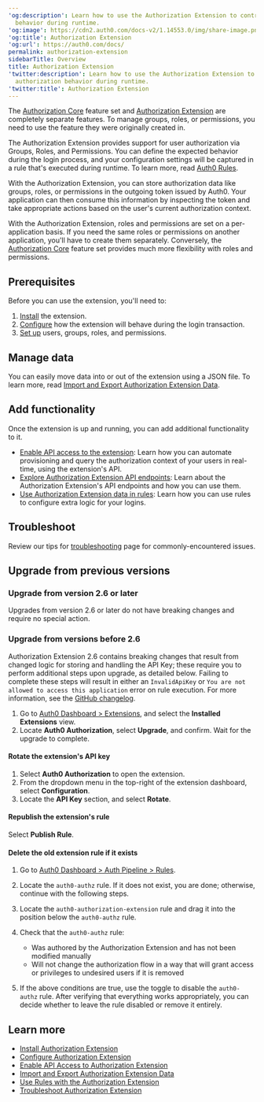 ---
'og:description': Learn how to use the Authorization Extension to control user authorization
  behavior during runtime.
'og:image': https://cdn2.auth0.com/docs-v2/1.14553.0/img/share-image.png
'og:title': Authorization Extension
'og:url': https://auth0.com/docs/
permalink: authorization-extension
sidebarTitle: Overview
title: Authorization Extension
'twitter:description': Learn how to use the Authorization Extension to control user
  authorization behavior during runtime.
'twitter:title': Authorization Extension
---
<Callout icon="file-lines" color="#0EA5E9" iconType="regular">

The [Authorization Core](/docs/manage-users/access-control/rbac) feature set and [Authorization Extension](/docs/customize/extensions/authorization-extension) are completely separate features. To manage groups, roles, or permissions, you need to use the feature they were originally created in.

</Callout>

The Authorization Extension provides support for user authorization via Groups, Roles, and Permissions. You can define the expected behavior during the login process, and your configuration settings will be captured in a rule that's executed during runtime. To learn more, read [Auth0 Rules](/docs/customize/rules).

With the Authorization Extension, you can store authorization data like groups, roles, or permissions in the outgoing token issued by Auth0. Your application can then consume this information by inspecting the token and take appropriate actions based on the user's current authorization context.

With the Authorization Extension, roles and permissions are set on a per-application basis. If you need the same roles or permissions on another application, you'll have to create them separately. Conversely, the [Authorization Core](/docs/manage-users/access-control/rbac) feature set provides much more flexibility with roles and permissions.

## Prerequisites

Before you can use the extension, you'll need to:

1. [Install](/docs/customize/extensions/authorization-extension/install-authorization-extension) the extension.
2. [Configure](/docs/customize/extensions/authorization-extension/configure-authorization-extension) how the extension will behave during the login transaction.
3. [Set up](/docs/customize/extensions/authorization-extension/set-up-authorization-extension-users) users, groups, roles, and permissions.

## Manage data

You can easily move data into or out of the extension using a JSON file. To learn more, read [Import and Export Authorization Extension Data](/docs/customize/extensions/authorization-extension/import-and-export-authorization-extension-data).

## Add functionality

Once the extension is up and running, you can add additional functionality to it.

* [Enable API access to the extension](/docs/customize/extensions/authorization-extension/enable-api-access-to-authorization-extension): Learn how you can automate provisioning and query the authorization context of your users in real-time, using the extension's API.
* [Explore Authorization Extension API endpoints](https://auth0.com/docs/api/authorization-extension): Learn about the Authorization Extension's API endpoints and how you can use them.
* [Use Authorization Extension data in rules](/docs/customize/extensions/authorization-extension/use-rules-with-the-authorization-extension): Learn how you can use rules to configure extra logic for your logins.

## Troubleshoot

Review our tips for [troubleshooting](/docs/troubleshoot/authentication-issues/troubleshoot-authorization-extension) page for commonly-encountered issues.

## Upgrade from previous versions

### Upgrade from version 2.6 or later

Upgrades from version 2.6 or later do not have breaking changes and require no special action.

### Upgrade from versions before 2.6

Authorization Extension 2.6 contains breaking changes that result from changed logic for storing and handling the API Key; these require you to perform additional steps upon upgrade, as detailed below. Failing to complete these steps will result in either an `InvalidApiKey` or `You are not allowed to access this application` error on rule execution. For more information, see the [GitHub changelog](https://github.com/auth0/auth0-authorization-extension/blob/master/CHANGELOG.md).

1. Go to [Auth0 Dashboard > Extensions](https://manage.auth0.com/#/extensions), and select the **Installed Extensions** view.
2. Locate **Auth0 Authorization**, select **Upgrade**, and confirm. Wait for the upgrade to complete.

#### Rotate the extension's API key

1. Select **Auth0 Authorization** to open the extension.
2. From the dropdown menu in the top-right of the extension dashboard, select **Configuration**.
3. Locate the **API Key** section, and select **Rotate**.

#### Republish the extension's rule

Select **Publish Rule**.

#### Delete the old extension rule if it exists

1. Go to [Auth0 Dashboard > Auth Pipeline > Rules](https://manage.auth0.com/#/rules).
2. Locate the `auth0-authz` rule. If it does not exist, you are done; otherwise, continue with the following steps.
3. Locate the `auth0-authorization-extension` rule and drag it into the position below the `auth0-authz` rule.
4. Check that the `auth0-authz` rule:

   * Was authored by the Authorization Extension and has not been modified manually
   * Will not change the authorization flow in a way that will grant access or privileges to undesired users if it is removed
5. If the above conditions are true, use the toggle to disable the `auth0-authz` rule. After verifying that everything works appropriately, you can decide whether to leave the rule disabled or remove it entirely.

## Learn more

* [Install Authorization Extension](/docs/customize/extensions/authorization-extension/install-authorization-extension)
* [Configure Authorization Extension](/docs/customize/extensions/authorization-extension/configure-authorization-extension)
* [Enable API Access to Authorization Extension](/docs/customize/extensions/authorization-extension/enable-api-access-to-authorization-extension)
* [Import and Export Authorization Extension Data](/docs/customize/extensions/authorization-extension/import-and-export-authorization-extension-data)
* [Use Rules with the Authorization Extension](/docs/customize/extensions/authorization-extension/use-rules-with-the-authorization-extension)
* [Troubleshoot Authorization Extension](/docs/troubleshoot/authentication-issues/troubleshoot-authorization-extension)